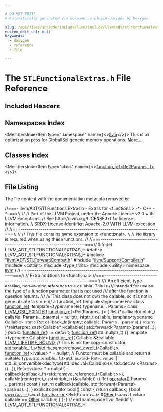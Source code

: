 ```yaml
---

# DO NOT EDIT!
# Automatically generated via docusaurus-plugin-doxygen by Doxygen.

slug: /api/files/include/include/llvm/include/llvm/adt/stlfunctionalextras-h
custom_edit_url: null
keywords:
  - doxygen
  - reference
  - file

---
```





# The `STLFunctionalExtras.h` File Reference

<DoxygenPage pluginConfig={pluginConfig}>



## Included Headers

<IncludesList>
<IncludesListItem
  filePath="llvm/ADT/STLForwardCompat.h"
  permalink="/docs/api/files/include/include/llvm/include/llvm/adt/stlforwardcompat-h"
  isLocal="true" />
<IncludesListItem
  filePath="llvm/Support/Compiler.h"
  permalink="/docs/api/files/include/include/llvm/include/llvm/support/compiler-h"
  isLocal="true" />
<IncludesListItem
  filePath="cstdint"
  permalink=""
  isLocal="false" />
<IncludesListItem
  filePath="type_traits"
  permalink=""
  isLocal="false" />
<IncludesListItem
  filePath="utility"
  permalink=""
  isLocal="false" />
</IncludesList>

## Namespaces Index

<MembersIndex>

<MembersIndexItem
  type="namespace"
  name={<><a href="/docs/api/namespaces/llvm">llvm</a></>}>
This is an optimization pass for GlobalISel generic memory operations. <a href="/docs/api/namespaces/llvm/#details">More...</a>
</MembersIndexItem>

</MembersIndex>

## Classes Index

<MembersIndex>

<MembersIndexItem
  type="class"
  name={<><a href="/docs/api/classes/llvm/function-ref-129e1794ead5f330174da20533428dd4">function_ref&lt;Ret(Params...)&gt;</a></>}>
</MembersIndexItem>

</MembersIndex>


## File Listing

The file content with the documentation metadata removed is:

<ProgramListing>

<Link id="l00001" /><CodeLine lineNumber="1"><Highlight kind="comment">//===- llvm/ADT/STLFunctionalExtras.h - Extras for &lt;functional&gt; -&#42;- C++ -&#42;-===//</Highlight><Highlight kind="normal"></Highlight></CodeLine>
<Link id="l00002" /><CodeLine lineNumber="2"><Highlight kind="normal"></Highlight><Highlight kind="comment">//</Highlight><Highlight kind="normal"></Highlight></CodeLine>
<Link id="l00003" /><CodeLine lineNumber="3"><Highlight kind="normal"></Highlight><Highlight kind="comment">// Part of the LLVM Project, under the Apache License v2.0 with LLVM Exceptions.</Highlight><Highlight kind="normal"></Highlight></CodeLine>
<Link id="l00004" /><CodeLine lineNumber="4"><Highlight kind="normal"></Highlight><Highlight kind="comment">// See https://llvm.org/LICENSE.txt for license information.</Highlight><Highlight kind="normal"></Highlight></CodeLine>
<Link id="l00005" /><CodeLine lineNumber="5"><Highlight kind="normal"></Highlight><Highlight kind="comment">// SPDX-License-Identifier: Apache-2.0 WITH LLVM-exception</Highlight><Highlight kind="normal"></Highlight></CodeLine>
<Link id="l00006" /><CodeLine lineNumber="6"><Highlight kind="normal"></Highlight><Highlight kind="comment">//</Highlight><Highlight kind="normal"></Highlight></CodeLine>
<Link id="l00007" /><CodeLine lineNumber="7"><Highlight kind="normal"></Highlight><Highlight kind="comment">//===----------------------------------------------------------------------===//</Highlight><Highlight kind="normal"></Highlight></CodeLine>
<Link id="l00008" /><CodeLine lineNumber="8"><Highlight kind="normal"></Highlight><Highlight kind="comment">//</Highlight><Highlight kind="normal"></Highlight></CodeLine>
<Link id="l00009" /><CodeLine lineNumber="9"><Highlight kind="normal"></Highlight><Highlight kind="comment">// This file contains some extension to &lt;functional&gt;.</Highlight><Highlight kind="normal"></Highlight></CodeLine>
<Link id="l00010" /><CodeLine lineNumber="10"><Highlight kind="normal"></Highlight><Highlight kind="comment">//</Highlight><Highlight kind="normal"></Highlight></CodeLine>
<Link id="l00011" /><CodeLine lineNumber="11"><Highlight kind="normal"></Highlight><Highlight kind="comment">// No library is required when using these functions.</Highlight><Highlight kind="normal"></Highlight></CodeLine>
<Link id="l00012" /><CodeLine lineNumber="12"><Highlight kind="normal"></Highlight><Highlight kind="comment">//</Highlight><Highlight kind="normal"></Highlight></CodeLine>
<Link id="l00013" /><CodeLine lineNumber="13"><Highlight kind="normal"></Highlight><Highlight kind="comment">//===----------------------------------------------------------------------===//</Highlight><Highlight kind="normal"></Highlight></CodeLine>
<Link id="l00014" /><CodeLine lineNumber="14"><Highlight kind="normal"></Highlight></CodeLine>
<Link id="l00015" /><CodeLine lineNumber="15"><Highlight kind="normal"></Highlight><Highlight kind="preprocessor">#ifndef LLVM&#95;ADT&#95;STLFUNCTIONALEXTRAS&#95;H</Highlight><Highlight kind="normal"></Highlight></CodeLine>
<Link id="l00016" /><CodeLine lineNumber="16"><Highlight kind="normal"></Highlight><Highlight kind="preprocessor">#define LLVM&#95;ADT&#95;STLFUNCTIONALEXTRAS&#95;H</Highlight><Highlight kind="normal"></Highlight></CodeLine>
<Link id="l00017" /><CodeLine lineNumber="17"><Highlight kind="normal"></Highlight></CodeLine>
<Link id="l00018" /><CodeLine lineNumber="18"><Highlight kind="normal"></Highlight><Highlight kind="preprocessor">#include &quot;<a href="/docs/api/files/include/include/llvm/include/llvm/adt/stlforwardcompat-h">llvm/ADT/STLForwardCompat.h</a>&quot;</Highlight><Highlight kind="normal"></Highlight></CodeLine>
<Link id="l00019" /><CodeLine lineNumber="19"><Highlight kind="normal"></Highlight><Highlight kind="preprocessor">#include &quot;<a href="/docs/api/files/include/include/llvm/include/llvm/support/compiler-h">llvm/Support/Compiler.h</a>&quot;</Highlight><Highlight kind="normal"></Highlight></CodeLine>
<Link id="l00020" /><CodeLine lineNumber="20"><Highlight kind="normal"></Highlight></CodeLine>
<Link id="l00021" /><CodeLine lineNumber="21"><Highlight kind="normal"></Highlight><Highlight kind="preprocessor">#include &lt;cstdint&gt;</Highlight><Highlight kind="normal"></Highlight></CodeLine>
<Link id="l00022" /><CodeLine lineNumber="22"><Highlight kind="normal"></Highlight><Highlight kind="preprocessor">#include &lt;type&#95;traits&gt;</Highlight><Highlight kind="normal"></Highlight></CodeLine>
<Link id="l00023" /><CodeLine lineNumber="23"><Highlight kind="normal"></Highlight><Highlight kind="preprocessor">#include &lt;utility&gt;</Highlight><Highlight kind="normal"></Highlight></CodeLine>
<Link id="l00024" /><CodeLine lineNumber="24"><Highlight kind="normal"></Highlight></CodeLine>
<Link id="l00025" /><CodeLine lineNumber="25"><Highlight kind="normal"></Highlight><Highlight kind="keyword">namespace </Highlight><Highlight kind="normal"><a href="/docs/api/namespaces/llvm">llvm</a> &#123;</Highlight></CodeLine>
<Link id="l00026" /><CodeLine lineNumber="26"><Highlight kind="normal"></Highlight></CodeLine>
<Link id="l00027" /><CodeLine lineNumber="27"><Highlight kind="normal"></Highlight><Highlight kind="comment">//===----------------------------------------------------------------------===//</Highlight><Highlight kind="normal"></Highlight></CodeLine>
<Link id="l00028" /><CodeLine lineNumber="28"><Highlight kind="normal"></Highlight><Highlight kind="comment">//     Extra additions to &lt;functional&gt;</Highlight><Highlight kind="normal"></Highlight></CodeLine>
<Link id="l00029" /><CodeLine lineNumber="29"><Highlight kind="normal"></Highlight><Highlight kind="comment">//===----------------------------------------------------------------------===//</Highlight><Highlight kind="normal"></Highlight></CodeLine>
<Link id="l00030" /><CodeLine lineNumber="30"><Highlight kind="normal"></Highlight><Highlight kind="comment"></Highlight></CodeLine>
<Link id="l00031" /><CodeLine lineNumber="31"><Highlight kind="comment">/// An efficient, type-erasing, non-owning reference to a callable. This is</Highlight></CodeLine>
<Link id="l00032" /><CodeLine lineNumber="32"><Highlight kind="comment">/// intended for use as the type of a function parameter that is not used</Highlight></CodeLine>
<Link id="l00033" /><CodeLine lineNumber="33"><Highlight kind="comment">/// after the function in question returns.</Highlight></CodeLine>
<Link id="l00034" /><CodeLine lineNumber="34"><Highlight kind="comment">///</Highlight></CodeLine>
<Link id="l00035" /><CodeLine lineNumber="35"><Highlight kind="comment">/// This class does not own the callable, so it is not in general safe to store</Highlight></CodeLine>
<Link id="l00036" /><CodeLine lineNumber="36"><Highlight kind="comment">/// a function&#95;ref.</Highlight><Highlight kind="normal"></Highlight></CodeLine>
<Link id="l00037" /><CodeLine lineNumber="37" lineLink="/docs/api/classes/llvm/function-ref"><Highlight kind="normal"></Highlight><Highlight kind="keyword">template</Highlight><Highlight kind="normal">&lt;</Highlight><Highlight kind="keyword">typename</Highlight><Highlight kind="normal"> Fn&gt; </Highlight><Highlight kind="keyword">class </Highlight><Highlight kind="normal"><a href="/docs/api/classes/llvm/function-ref">function&#95;ref</a>;</Highlight></CodeLine>
<Link id="l00038" /><CodeLine lineNumber="38"><Highlight kind="normal"></Highlight></CodeLine>
<Link id="l00039" /><CodeLine lineNumber="39"><Highlight kind="normal"></Highlight><Highlight kind="keyword">template</Highlight><Highlight kind="normal"> &lt;</Highlight><Highlight kind="keyword">typename</Highlight><Highlight kind="normal"> Ret, </Highlight><Highlight kind="keyword">typename</Highlight><Highlight kind="normal">... Params&gt;</Highlight></CodeLine>
<Link id="l00040" /><CodeLine lineNumber="40" lineLink="/docs/api/classes/llvm/function-ref-129e1794ead5f330174da20533428dd4"><Highlight kind="normal"></Highlight><Highlight kind="keyword">class </Highlight><Highlight kind="normal"><a href="/docs/api/files/include/include/llvm/include/llvm/support/compiler-h/#acfeb6346678a2cb6295d2842b2a2805a">LLVM&#95;GSL&#95;POINTER</a> <a href="/docs/api/classes/llvm/function-ref-129e1794ead5f330174da20533428dd4/#ad76ae589b5edc0fdb1faba8ce9650938">function&#95;ref</a>&lt;Ret(Params...)&gt; &#123;</Highlight></CodeLine>
<Link id="l00041" /><CodeLine lineNumber="41"><Highlight kind="normal">  Ret (&#42;callback)(intptr&#95;t callable, Params ...params) = </Highlight><Highlight kind="keyword">nullptr</Highlight><Highlight kind="normal">;</Highlight></CodeLine>
<Link id="l00042" /><CodeLine lineNumber="42"><Highlight kind="normal">  intptr&#95;t callable;</Highlight></CodeLine>
<Link id="l00043" /><CodeLine lineNumber="43"><Highlight kind="normal"></Highlight></CodeLine>
<Link id="l00044" /><CodeLine lineNumber="44"><Highlight kind="normal">  </Highlight><Highlight kind="keyword">template</Highlight><Highlight kind="normal">&lt;</Highlight><Highlight kind="keyword">typename</Highlight><Highlight kind="normal"> Callable&gt;</Highlight></CodeLine>
<Link id="l00045" /><CodeLine lineNumber="45"><Highlight kind="normal">  </Highlight><Highlight kind="keyword">static</Highlight><Highlight kind="normal"> Ret callback&#95;fn(intptr&#95;t callable, Params ...params) &#123;</Highlight></CodeLine>
<Link id="l00046" /><CodeLine lineNumber="46"><Highlight kind="normal">    </Highlight><Highlight kind="keywordflow">return</Highlight><Highlight kind="normal"> (&#42;</Highlight><Highlight kind="keyword">reinterpret&#95;cast&lt;</Highlight><Highlight kind="normal">Callable&#42;</Highlight><Highlight kind="keyword">&gt;</Highlight><Highlight kind="normal">(callable))(</Highlight></CodeLine>
<Link id="l00047" /><CodeLine lineNumber="47"><Highlight kind="normal">        std::forward&lt;Params&gt;(params)...);</Highlight></CodeLine>
<Link id="l00048" /><CodeLine lineNumber="48"><Highlight kind="normal">  &#125;</Highlight></CodeLine>
<Link id="l00049" /><CodeLine lineNumber="49"><Highlight kind="normal"></Highlight></CodeLine>
<Link id="l00050" /><CodeLine lineNumber="50"><Highlight kind="normal"></Highlight><Highlight kind="keyword">public</Highlight><Highlight kind="normal">:</Highlight></CodeLine>
<Link id="l00051" /><CodeLine lineNumber="51" lineLink="/docs/api/classes/llvm/function-ref-129e1794ead5f330174da20533428dd4/#ad76ae589b5edc0fdb1faba8ce9650938"><Highlight kind="normal">  <a href="/docs/api/classes/llvm/function-ref-129e1794ead5f330174da20533428dd4/#ad76ae589b5edc0fdb1faba8ce9650938">function&#95;ref</a>() = </Highlight><Highlight kind="keywordflow">default</Highlight><Highlight kind="normal">;</Highlight></CodeLine>
<Link id="l00052" /><CodeLine lineNumber="52" lineLink="/docs/api/classes/llvm/function-ref-129e1794ead5f330174da20533428dd4/#ab2146e0489f1a63e9ead2001b066857b"><Highlight kind="normal">  <a href="/docs/api/classes/llvm/function-ref-129e1794ead5f330174da20533428dd4/#ab2146e0489f1a63e9ead2001b066857b">function&#95;ref</a>(std::nullptr&#95;t) &#123;&#125;</Highlight></CodeLine>
<Link id="l00053" /><CodeLine lineNumber="53"><Highlight kind="normal"></Highlight></CodeLine>
<Link id="l00054" /><CodeLine lineNumber="54"><Highlight kind="normal">  </Highlight><Highlight kind="keyword">template</Highlight><Highlight kind="normal"> &lt;</Highlight><Highlight kind="keyword">typename</Highlight><Highlight kind="normal"> Callable&gt;</Highlight></CodeLine>
<Link id="l00055" /><CodeLine lineNumber="55" lineLink="/docs/api/classes/llvm/function-ref-129e1794ead5f330174da20533428dd4/#a999fb19e85adb6685ab4bb36eedf9528"><Highlight kind="normal">  <a href="/docs/api/classes/llvm/function-ref-129e1794ead5f330174da20533428dd4/#a999fb19e85adb6685ab4bb36eedf9528">function&#95;ref</a>(</Highlight></CodeLine>
<Link id="l00056" /><CodeLine lineNumber="56"><Highlight kind="normal">      Callable &amp;&amp;callable <a href="/docs/api/files/include/include/llvm/include/llvm/support/compiler-h/#aac3d0ea99ec07497e1d0fd0cdfc18040">LLVM&#95;LIFETIME&#95;BOUND</a>,</Highlight></CodeLine>
<Link id="l00057" /><CodeLine lineNumber="57"><Highlight kind="normal">      </Highlight><Highlight kind="comment">// This is not the copy-constructor.</Highlight><Highlight kind="normal"></Highlight></CodeLine>
<Link id="l00058" /><CodeLine lineNumber="58"><Highlight kind="normal">      std::enable&#95;if&#95;t&lt;!std::is&#95;same&lt;<a href="/docs/api/classes/llvm/remove-cvref-t">remove&#95;cvref&#95;t&lt;Callable&gt;</a>,</Highlight></CodeLine>
<Link id="l00059" /><CodeLine lineNumber="59"><Highlight kind="normal">                                     <a href="/docs/api/classes/llvm/function-ref-129e1794ead5f330174da20533428dd4/#ad76ae589b5edc0fdb1faba8ce9650938">function&#95;ref</a>&gt;::value&gt; &#42; = </Highlight><Highlight kind="keyword">nullptr</Highlight><Highlight kind="normal">,</Highlight></CodeLine>
<Link id="l00060" /><CodeLine lineNumber="60"><Highlight kind="normal">      </Highlight><Highlight kind="comment">// Functor must be callable and return a suitable type.</Highlight><Highlight kind="normal"></Highlight></CodeLine>
<Link id="l00061" /><CodeLine lineNumber="61"><Highlight kind="normal">      std::enable&#95;if&#95;t&lt;std::is&#95;void&lt;Ret&gt;::value ||</Highlight></CodeLine>
<Link id="l00062" /><CodeLine lineNumber="62"><Highlight kind="normal">                       std::is&#95;convertible&lt;</Highlight><Highlight kind="keyword">decltype</Highlight><Highlight kind="normal">(std::declval&lt;Callable&gt;()(</Highlight></CodeLine>
<Link id="l00063" /><CodeLine lineNumber="63"><Highlight kind="normal">                                               std::declval&lt;Params&gt;()...)),</Highlight></CodeLine>
<Link id="l00064" /><CodeLine lineNumber="64"><Highlight kind="normal">                                           Ret&gt;::value&gt; &#42; = </Highlight><Highlight kind="keyword">nullptr</Highlight><Highlight kind="normal">)</Highlight></CodeLine>
<Link id="l00065" /><CodeLine lineNumber="65"><Highlight kind="normal">      : callback(callback&#95;fn&lt;<a href="/docs/api/namespaces/std">std</a>::remove&#95;reference&#95;t&lt;Callable&gt;&gt;),</Highlight></CodeLine>
<Link id="l00066" /><CodeLine lineNumber="66"><Highlight kind="normal">        callable(reinterpret&#95;cast&lt;intptr&#95;t&gt;(&amp;callable)) &#123;&#125;</Highlight></CodeLine>
<Link id="l00067" /><CodeLine lineNumber="67"><Highlight kind="normal"></Highlight></CodeLine>
<Link id="l00068" /><CodeLine lineNumber="68" lineLink="/docs/api/classes/llvm/function-ref-129e1794ead5f330174da20533428dd4/#ad0eb3be1b2df9f5aa5eaa9007e7cf463"><Highlight kind="normal">  Ret <a href="/docs/api/classes/llvm/function-ref-129e1794ead5f330174da20533428dd4/#ad0eb3be1b2df9f5aa5eaa9007e7cf463">operator()</a>(Params ...params)</Highlight><Highlight kind="keyword"> const </Highlight><Highlight kind="normal">&#123;</Highlight></CodeLine>
<Link id="l00069" /><CodeLine lineNumber="69"><Highlight kind="normal">    </Highlight><Highlight kind="keywordflow">return</Highlight><Highlight kind="normal"> callback(callable, std::forward&lt;Params&gt;(params)...);</Highlight></CodeLine>
<Link id="l00070" /><CodeLine lineNumber="70"><Highlight kind="normal">  &#125;</Highlight></CodeLine>
<Link id="l00071" /><CodeLine lineNumber="71"><Highlight kind="normal"></Highlight></CodeLine>
<Link id="l00072" /><CodeLine lineNumber="72" lineLink="/docs/api/classes/llvm/function-ref-129e1794ead5f330174da20533428dd4/#abaa999eed7582c1dcd332d7881ef724e"><Highlight kind="normal">  </Highlight><Highlight kind="keyword">explicit</Highlight><Highlight kind="normal"> </Highlight><Highlight kind="keyword">operator</Highlight><Highlight kind="normal"> bool()</Highlight><Highlight kind="keyword"> const </Highlight><Highlight kind="normal">&#123; </Highlight><Highlight kind="keywordflow">return</Highlight><Highlight kind="normal"> callback; &#125;</Highlight></CodeLine>
<Link id="l00073" /><CodeLine lineNumber="73"><Highlight kind="normal"></Highlight></CodeLine>
<Link id="l00074" /><CodeLine lineNumber="74" lineLink="/docs/api/classes/llvm/function-ref-129e1794ead5f330174da20533428dd4/#a2e9debd84b3bd9143284ba772ee2996f"><Highlight kind="normal">  </Highlight><Highlight kind="keywordtype">bool</Highlight><Highlight kind="normal"> <a href="/docs/api/classes/llvm/function-ref-129e1794ead5f330174da20533428dd4/#a2e9debd84b3bd9143284ba772ee2996f">operator==</a>(</Highlight><Highlight kind="keyword">const</Highlight><Highlight kind="normal"> <a href="/docs/api/classes/llvm/function-ref-129e1794ead5f330174da20533428dd4/#ad76ae589b5edc0fdb1faba8ce9650938">function&#95;ref</a>&lt;Ret(Params...)&gt; &amp;<a href="/docs/api/namespaces/llvm/#a9eb4f5b98b70ee4fab9614ed58282c1fa6311ae17c1ee52b36e68aaf4ad066387">Other</a>)</Highlight><Highlight kind="keyword"> const </Highlight><Highlight kind="normal">&#123;</Highlight></CodeLine>
<Link id="l00075" /><CodeLine lineNumber="75"><Highlight kind="normal">    </Highlight><Highlight kind="keywordflow">return</Highlight><Highlight kind="normal"> callable == <a href="/docs/api/namespaces/llvm/#a9eb4f5b98b70ee4fab9614ed58282c1fa6311ae17c1ee52b36e68aaf4ad066387">Other</a>.callable;</Highlight></CodeLine>
<Link id="l00076" /><CodeLine lineNumber="76"><Highlight kind="normal">  &#125;</Highlight></CodeLine>
<Link id="l00077" /><CodeLine lineNumber="77"><Highlight kind="normal">&#125;;</Highlight></CodeLine>
<Link id="l00078" /><CodeLine lineNumber="78"><Highlight kind="normal"></Highlight></CodeLine>
<Link id="l00079" /><CodeLine lineNumber="79"><Highlight kind="normal">&#125; </Highlight><Highlight kind="comment">// end namespace llvm</Highlight><Highlight kind="normal"></Highlight></CodeLine>
<Link id="l00080" /><CodeLine lineNumber="80"><Highlight kind="normal"></Highlight></CodeLine>
<Link id="l00081" /><CodeLine lineNumber="81"><Highlight kind="normal"></Highlight><Highlight kind="preprocessor">#endif </Highlight><Highlight kind="comment">// LLVM&#95;ADT&#95;STLFUNCTIONALEXTRAS&#95;H</Highlight><Highlight kind="normal"></Highlight></CodeLine>

</ProgramListing>

</DoxygenPage>
